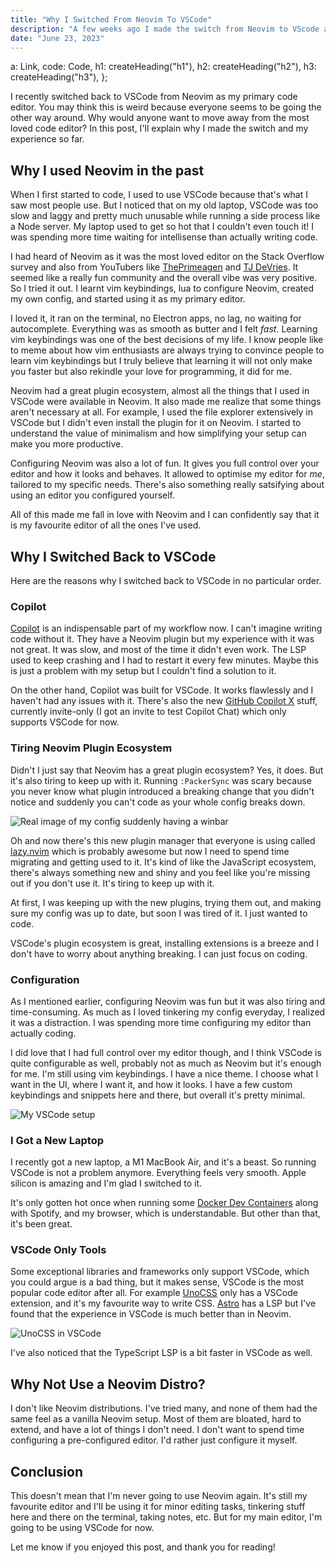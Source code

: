 ```yaml
---
title: "Why I Switched From Neovim To VSCode"
description: "A few weeks ago I made the switch from Neovim to VScode as my primary code editor. Here's why."
date: "June 23, 2023"
---
```



  a: Link,
  code: Code,
  h1: createHeading("h1"),
  h2: createHeading("h2"),
  h3: createHeading("h3"),
};

I recently switched back to VSCode from Neovim as my primary code editor. You may think this is weird because everyone seems to be going the other way around. Why would anyone want to move away from the most loved code editor? In this post, I'll explain why I made the switch and my experience so far.

## Why I used Neovim in the past

When I first started to code, I used to use VSCode because that's what I saw most people use. But I noticed that on my old laptop, VSCode was too slow and laggy and pretty much unusable while running a side process like a Node server. My laptop used to get so hot that I couldn't even touch it! I was spending more time waiting for intellisense than actually writing code.

I had heard of Neovim as it was the most loved editor on the Stack Overflow survey and also from YouTubers like [ThePrimeagen](https://www.youtube.com/@ThePrimeagen) and [TJ DeVries](https://www.youtube.com/@teej_dv). It seemed like a really fun community and the overall vibe was very positive. So I tried it out. I learnt vim keybindings, lua to configure Neovim, created my own config, and started using it as my primary editor.

I loved it, it ran on the terminal, no Electron apps, no lag, no waiting for autocomplete. Everything was as smooth as butter and I felt _fast_. Learning vim keybindings was one of the best decisions of my life. I know people like to meme about how vim enthusiasts are always trying to convince people to learn vim keybindings but I truly believe that learning it will not only make you faster but also rekindle your love for programming, it did for me.

Neovim had a great plugin ecosystem, almost all the things that I used in VSCode were available in Neovim. It also made me realize that some things aren't necessary at all. For example, I used the file explorer extensively in VSCode but I didn't even install the plugin for it on Neovim. I started to understand the value of minimalism and how simplifying your setup can make you more productive.

Configuring Neovim was also a lot of fun. It gives you full control over your editor and how it looks and behaves. It allowed to optimise my editor for _me_, tailored to my specific needs. There's also something really satsifying about using an editor you configured yourself.

All of this made me fall in love with Neovim and I can confidently say that it is my favourite editor of all the ones I've used.

## Why I Switched Back to VSCode

Here are the reasons why I switched back to VSCode in no particular order.

### Copilot

[Copilot](https://github.com/features/copilot) is an indispensable part of my workflow now. I can't imagine writing code without it. They have a Neovim plugin but my experience with it was not great. It was slow, and most of the time it didn't even work. The LSP used to keep crashing and I had to restart it every few minutes. Maybe this is just a problem with my setup but I couldn't find a solution to it.

On the other hand, Copilot was built for VSCode. It works flawlessly and I haven't had any issues with it. There's also the new [GitHub Copilot X](https://github.com/features/preview/copilot-x) stuff, currently invite-only (I got an invite to test Copilot Chat) which only supports VSCode for now.

### Tiring Neovim Plugin Ecosystem

Didn't I just say that Neovim has a great plugin ecosystem? Yes, it does. But it's also tiring to keep up with it. Running `:PackerSync` was scary because you never know what plugin introduced a breaking change that you didn't notice and suddenly you can't code as your whole config breaks down.

![Real image of my config suddenly having a winbar](/images/neovim-to-vscode/broken-config.png)

Oh and now there's this new plugin manager that everyone is using called [lazy.nvim](https://github.com/folke/lazy.nvim) which is probably awesome but now I need to spend time migrating and getting used to it. It's kind of like the JavaScript ecosystem, there's always something new and shiny and you feel like you're missing out if you don't use it. It's tiring to keep up with it.

At first, I was keeping up with the new plugins, trying them out, and making sure my config was up to date, but soon I was tired of it. I just wanted to code.

VSCode's plugin ecosystem is great, installing extensions is a breeze and I don't have to worry about anything breaking. I can just focus on coding.

### Configuration

As I mentioned earlier, configuring Neovim was fun but it was also tiring and time-consuming. As much as I loved tinkering my config everyday, I realized it was a distraction. I was spending more time configuring my editor than actually coding.

I did love that I had full control over my editor though, and I think VSCode is quite configurable as well, probably not as much as Neovim but it's enough for me. I'm still using vim keybindings. I have a nice theme. I choose what I want in the UI, where I want it, and how it looks. I have a few custom keybindings and snippets here and there, but overall it's pretty minimal.

![My VSCode setup](/images/neovim-to-vscode/vscode.png)

### I Got a New Laptop

I recently got a new laptop, a M1 MacBook Air, and it's a beast. So running VSCode is not a problem anymore. Everything feels very smooth. Apple silicon is amazing and I'm glad I switched to it.

It's only gotten hot once when running some [Docker Dev Containers](https://code.visualstudio.com/docs/devcontainers/containers) along with Spotify, and my browser, which is understandable. But other than that, it's been great.

### VSCode Only Tools

Some exceptional libraries and frameworks only support VSCode, which you could argue is a bad thing, but it makes sense, VSCode is the most popular code editor after all. For example [UnoCSS](https://unocss.dev) only has a VSCode extension, and it's my favourite way to write CSS. [Astro](https://astro.build) has a LSP but I've found that the experience in VSCode is much better than in Neovim.

![UnoCSS in VSCode](/images/neovim-to-vscode/unocss-extension.gif)

I've also noticed that the TypeScript LSP is a bit faster in VSCode as well.

## Why Not Use a Neovim Distro?

I don't like Neovim distributions. I've tried many, and none of them had the same feel as a vanilla Neovim setup. Most of them are bloated, hard to extend, and have a lot of things I don't need. I don't want to spend time configuring a pre-configured editor. I'd rather just configure it myself.

## Conclusion

This doesn't mean that I'm never going to use Neovim again. It's still my favourite editor and I'll be using it for minor editing tasks, tinkering stuff here and there on the terminal, taking notes, etc. But for my main editor, I'm going to be using VSCode for now.

Let me know if you enjoyed this post, and thank you for reading!
